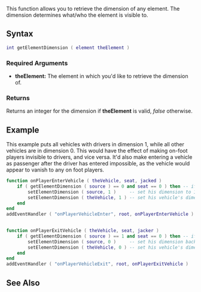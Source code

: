 
{{Server client function}}
This function allows you to retrieve the dimension of any element. The dimension determines what/who the element is visible to.

==Syntax==
<syntaxhighlight lang="lua">
int getElementDimension ( element theElement )
</syntaxhighlight>
{{OOP||[[/element.md|element]]:getDimension|dimension|}}

===Required Arguments===
*'''theElement:''' The element in which you'd like to retrieve the dimension of.

===Returns===
Returns an integer for the dimension if '''theElement''' is valid, ''false'' otherwise.

==Example==
This example puts all vehicles with drivers in dimension 1, while all other vehicles are in dimension 0. This would have the effect of making on-foot players invisible to drivers, and vice versa. It'd also make entering a vehicle as passenger after the driver has entered impossible, as the vehicle would appear to vanish to any on foot players.
<section show="true" name="Server" class="server">
<syntaxhighlight lang="lua">
function onPlayerEnterVehicle ( theVehicle, seat, jacked )
    if ( getElementDimension ( source ) == 0 and seat == 0 ) then -- if the player is in dimension 0 and is entering the driver seat
        setElementDimension ( source, 1 )     -- set his dimension to 1
        setElementDimension ( theVehicle, 1 ) -- set his vehicle's dimension to 1 as well
    end
end
addEventHandler ( "onPlayerVehicleEnter", root, onPlayerEnterVehicle )
 

function onPlayerExitVehicle ( theVehicle, seat, jacker )
    if ( getElementDimension ( source ) == 1 and seat == 0 ) then -- if the player is in dimension 1 and was in the driver's seat
        setElementDimension ( source, 0 )     -- set his dimension back to 0
        setElementDimension ( theVehicle, 0 ) -- set his vehicle's dimension back to 0 as well
    end
end
addEventHandler ( "onPlayerVehicleExit", root, onPlayerExitVehicle )
</syntaxhighlight>
</section>

==See Also==
{{Element functions}}